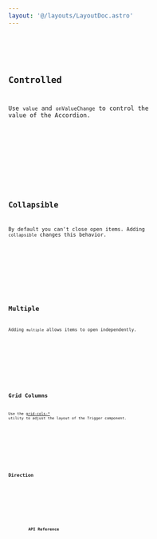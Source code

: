 ```yaml
---
layout: '@/layouts/LayoutDoc.astro'
---
```








<Preview client:load>
	<Fragment slot="preview">
		<Default client:visible />
	</Fragment>
	<Fragment slot="code">
		<Code code={DefaultRaw} lang="svelte" />
	</Fragment>
</Preview>

## Controlled

Use `value` and `onValueChange` to control the value of the Accordion.

<Preview client:load>
	<Fragment slot="preview">
		<Controlled client:visible />
	</Fragment>
	<Fragment slot="code">
		<Code code={ControlledRaw} lang="svelte" />
	</Fragment>
</Preview>

## Collapsible

By default you can't close open items. Adding `collapsible` changes this behavior.

<Preview client:load>
	<Fragment slot="preview">
		<Collapsible client:visible />
	</Fragment>
	<Fragment slot="code">
		<Code code={CollapsibleRaw} lang="svelte" />
	</Fragment>
</Preview>

## Multiple

Adding `multiple` allows items to open independently.

<Preview client:load>
	<Fragment slot="preview">
		<Multiple client:visible />
	</Fragment>
	<Fragment slot="code">
		<Code code={MultipleRaw} lang="svelte" />
	</Fragment>
</Preview>

## Grid Columns

Use the [grid-cols-\*](https://tailwindcss.com/docs/grid-template-columns) utility to adjust the layout of the Trigger component.

<Preview client:load>
	<Fragment slot="preview">
		<Columns client:visible />
	</Fragment>
	<Fragment slot="code">
		<Code code={ColumnsRaw} lang="svelte" />
	</Fragment>
</Preview>

## Direction

<Preview client:load>
	<Fragment slot="preview">
		<Dir client:visible />
	</Fragment>
	<Fragment slot="code">
		<Code code={DirRaw} lang="svelte" />
	</Fragment>
</Preview>

## API Reference

<ApiTable />
